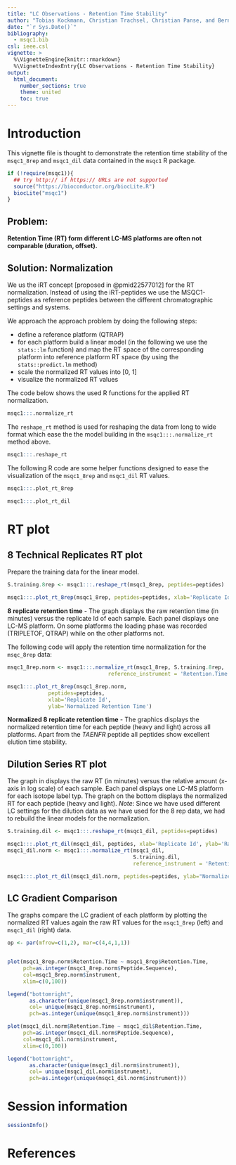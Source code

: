 ```yaml
---
title: "LC Observations - Retention Time Stability"
author: "Tobias Kockmann, Christian Trachsel, Christian Panse, and Bernd Roschitzki"
date: "`r Sys.Date()`"
bibliography:
  - msqc1.bib
csl: ieee.csl
vignette: >
  %\VignetteEngine{knitr::rmarkdown}
  %\VignetteIndexEntry{LC Observations - Retention Time Stability}
output:
  html_document:
    number_sections: true
    theme: united	
    toc: true
---
```


<!--
%\VignetteIndexEntry{LC Observations - Retention Time Stability}
%\VignetteEngine{knitr::rmarkdown}
-->

<script type="text/javascript"
  src="http://cdn.mathjax.org/mathjax/latest/MathJax.js?config=TeX-AMS-MML_HTMLorMML">
</script>

# Introduction 
This vignette file is thought to demonstrate the retention time stability of the `msqc1_8rep` and `msqc1_dil` data contained in the `msqc1` R package.

```r
if (!require(msqc1)){
  ## try http:// if https:// URLs are not supported
  source("https://bioconductor.org/biocLite.R")
  biocLite("msqc1")
}
```

## Problem: 

**Retention Time (RT) form different LC-MS platforms are often not comparable (duration, offset).**

## Solution: Normalization 

We us the iRT concept [proposed in @pmid22577012] for the RT normalization.
Instead of using the iRT-peptides we use the
MSQC1-peptides as reference peptides between the different chromatographic settings and systems.

We approach the approach problem by doing the following steps:

- define a reference platform (QTRAP)
- for each platform build a linear model (in the following we use the `stats::lm` function) and map the RT space of the corresponding platform into reference platform RT space (by using the `stats::predict.lm` method)
- scale the normalized RT values into [0, 1]
- visualize the normalized RT values

The code below shows the used R functions for the applied RT normalization.


```r
msqc1:::.normalize_rt
```

The `reshape_rt` method is used for reshaping the data from long to wide format which ease the the model building in the `msqc1:::.normalize_rt` method above.

```r
msqc1:::.reshape_rt
```

The following R code are some helper functions designed to ease the visualization of the `msqc1_8rep` and `msqc1_dil`  RT values.

```r
msqc1:::.plot_rt_8rep

msqc1:::.plot_rt_dil
```


# RT plot
## 8 Technical Replicates RT plot

Prepare the training data for the linear model.
```r
S.training.8rep <- msqc1:::.reshape_rt(msqc1_8rep, peptides=peptides)
```

```r
msqc1:::.plot_rt_8rep(msqc1_8rep, peptides=peptides, xlab='Replicate Id')
```

**8 replicate retention time** - The graph displays the raw retention time (in minutes) versus the replicate Id of each sample. Each panel displays one LC-MS platform. On some platforms the loading phase was recorded (TRIPLETOF, QTRAP) while on the other platforms not.


The following code will apply the retention time normalization for the `msqc_8rep` data:

```r
msqc1_8rep.norm <- msqc1:::.normalize_rt(msqc1_8rep, S.training.8rep, 
                                reference_instrument = 'Retention.Time.QTRAP')

msqc1:::.plot_rt_8rep(msqc1_8rep.norm,
             peptides=peptides,
             xlab='Replicate Id',
             ylab='Normalized Retention Time')
```

**Normalized 8 replicate retention time** - The graphics displays the normalized retention time for each peptide (heavy and light) across all platforms. Apart from the *TAENFR* peptide all peptides show excellent elution time stability.


## Dilution Series RT plot

The graph in  displays the raw RT (in minutes) 
versus the relative amount (x-axis in log scale) of each sample. 
Each panel displays one LC-MS platform for each isotope label typ. 
The graph on the bottom  displays the normalized RT for each peptide (heavy and light).
*Note*: Since we have used different LC settings for the dilution data as we have used for the 8 rep data, we had to rebuild the linear models for the normalization.

```r
S.training.dil <- msqc1:::.reshape_rt(msqc1_dil, peptides=peptides)
```

```r
msqc1:::.plot_rt_dil(msqc1_dil, peptides, xlab='Replicate Id', ylab='Raw Retention Time')
msqc1_dil.norm <- msqc1:::.normalize_rt(msqc1_dil, 
                                        S.training.dil, 
                                        reference_instrument = 'Retention.Time.QTRAP')

msqc1:::.plot_rt_dil(msqc1_dil.norm, peptides=peptides, ylab="Normalized Retention Time")
```


## LC Gradient Comparison

The graphs compare the LC gradient of each platform by plotting the normalized RT values again the raw RT values for the `msqc1_8rep` (left) and `msqc1_dil` (right) data.

```r
op <- par(mfrow=c(1,2), mar=c(4,4,1,1))


plot(msqc1_8rep.norm$Retention.Time ~ msqc1_8rep$Retention.Time, 
     pch=as.integer(msqc1_8rep.norm$Peptide.Sequence),
     col=msqc1_8rep.norm$instrument,
     xlim=c(0,100))

legend("bottomright", 
       as.character(unique(msqc1_8rep.norm$instrument)),
       col= unique(msqc1_8rep.norm$instrument), 
       pch=as.integer(unique(msqc1_8rep.norm$instrument)))

plot(msqc1_dil.norm$Retention.Time ~ msqc1_dil$Retention.Time, 
     pch=as.integer(msqc1_dil.norm$Peptide.Sequence),
     col=msqc1_dil.norm$instrument,
     xlim=c(0,100))

legend("bottomright", 
       as.character(unique(msqc1_dil.norm$instrument)),
       col= unique(msqc1_dil.norm$instrument), 
       pch=as.integer(unique(msqc1_dil.norm$instrument)))

```


# Session information

```r
sessionInfo()
```
# References

